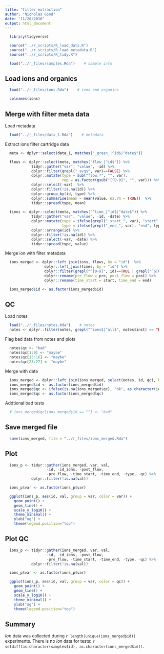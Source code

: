 ```yaml
---
title: "filter extraction"
author: "Nicholas Good"
date: "11/20/2016"
output: html_document
---
```


```r
  library(tidyverse)
```

```r
  source("../r_scripts/R_load_data.R")
  source("../r_scripts/R_load_metadata.R")
  source("../r_scripts/R_tidy.R")
```

```r
  load("../r_files/samples.Rda")    # sample info
```

## Load ions and organics

```r
  load("../r_files/ions.Rda")    # ions and organics 
```

```r
  colnames(ions)
```

## Merge with filter meta data

Load metadata
```r
  load("../r_files/data_1.Rda")    # metadata
```

Extract ions filter cartridge data
```r
  meta <- dplyr::select(data_1, matches("_green_|^id$|^date$"))

  flows <- dplyr::select(meta, matches("flow_|^id$")) %>%
            tidyr::gather("var", "value", -id) %>%
            dplyr::filter(grepl("_avg$", var)==FALSE) %>%
            dplyr::mutate(type = sub("flow.*", "", var),
                          rep = as.factor(gsub("[^0-9]", "", var))) %>%
            dplyr::select(-var)  %>%
            dplyr::filter(!is.na(id)) %>%
            dplyr::group_by(id, type) %>%
            dplyr::summarise(mean = mean(value, na.rm = TRUE))  %>%
            tidyr::spread(type, mean)
  
  times <- dplyr::select(meta, matches("^time_|^id$|^date$")) %>%
            tidyr::gather("var", "value", -id, -date) %>%
            dplyr::mutate(type = ifelse(grepl("_start_", var), "start", "NA"),
                          type = ifelse(grepl("_end_", var), "end", type)) %>%
            dplyr::arrange(id) %>%
            dplyr::filter(!is.na(id)) %>%
            dplyr::select(-var, -date) %>%
            tidyr::spread(type, value)
```

Merge ion with filter metadata

```r
  ions_merged <- dplyr::left_join(ions, flows, by = "id")  %>%  
                  dplyr::left_join(times, by = "id") %>%  
                  dplyr::filter(grepl("^[0-9]", id)==TRUE | grepl("^G[0-9]", id)==TRUE) %>%
                  dplyr::rename(pre_flow = pre, post_flow = post) %>%
                  dplyr::rename(time_start = start, time_end = end)

  ions_merged$id <- as.factor(ions_merged$id)
```

## QC

Load notes

```r
  load("../r_files/notes.Rda")    # notes
  notes <- dplyr::filter(notes, grepl("^ions$|^all$", notes$inst) == TRUE)
```

Flag bad data from notes and plots

```r
  notes$qc <- "bad"
  notes$qc[1:9] <- "maybe"
  notes$qc[15:16] <- "maybe"
  notes$qc[23:27] <- "maybe"
```

Merge with data

```r
  ions_merged <- dplyr::left_join(ions_merged, select(notes, id, qc), by = "id")
  ions_merged$id <- as.factor(ions_merged$id)
  ions_merged$qc <- ifelse(is.na(ions_merged$qc), "ok", as.character(ions_merged$qc))
  ions_merged$qc <- as.factor(ions_merged$qc)
```

Addtional bad tests

```r
  # ions_merged$qc[ions_merged$id == ""] <- "bad"
```

## Save merged file

```r
  save(ions_merged, file = "../r_files/ions_merged.Rda")
```

## Plot

```r
  ions_p <- tidyr::gather(ions_merged, var, val, 
                   -id, -id_ions, -post_flow,
                   -pre_flow, -time_start, -time_end, -type, -qc) %>%
            dplyr::filter(!is.na(val))

  ions_p$var <- as.factor(ions_p$var)

  ggplot(ions_p, aes(id, val, group = var, color = var)) +
    geom_point() +
    geom_line() +
    scale_y_log10() +
    theme_minimal() +
    ylab("ug") +
    theme(legend.position="top")
```

## Plot QC

```r
  ions_p <- tidyr::gather(ions_merged, var, val, 
                   -id, -id_ions, -post_flow,
                   -pre_flow, -time_start, -time_end, -type, -qc) %>%
            dplyr::filter(!is.na(val))

  ions_p$var <- as.factor(ions_p$var)

  ggplot(ions_p, aes(id, val, group = var, color = qc)) +
    geom_point() +
    geom_line() +
    scale_y_log10() +
    theme_minimal() +
    ylab("ug") +
    theme(legend.position="top")
```

## Summary

$Ion$ data was collected during `r length(unique(ions_merged$id))` experiments. There is no $ion$ data for tests: `r setdiff(as.character(samples$id), as.character(ions_merged$id))`.
